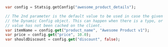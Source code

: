 ```dart
var config = Statsig.getConfig("awesome_product_details");

// The 2nd parameter is the default value to be used in case the given parameter name does not exist on
// the Dynamic Config object. This can happen when there is a typo, or when the user is offline and the
// value has not been cached on the client.
var itemName = config.get("product_name", "Awesome Product v1");
var price = config.get("price", 10.0);
var shouldDiscount = config.get("discount", false);
```
